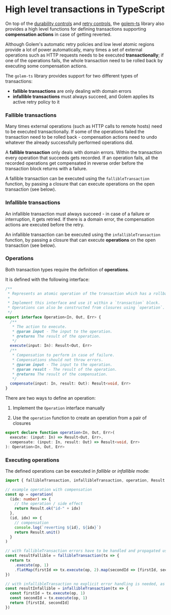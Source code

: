 # High level transactions in TypeScript

On top of the [durability controls](/ts-language-guide/durability) and [retry controls](/ts-language-guide/retries), the [golem-ts](https://github.com/golemcloud/golem-ts) library also provides a high level functions for defining transactions supporting **compensation actions** in case of getting reverted.

Although Golem's automatic retry policies and low level atomic regions provide a lot of power automatically, many times a set of external operations such as HTTP requests needs to be executed **transactionally**; if one of the operations fails, the whole transaction need to be rolled back by executing some compensation actions.

The `golem-ts` library provides support for two different types of transactions:

- **fallible transactions** are only dealing with domain errors
- **infallible transactions** must always succeed, and Golem applies its active retry policy to it

### Fallible transactions

Many times external operations (such as HTTP calls to remote hosts) need to be executed transactionally. If some of the operations failed the transaction need to be rolled back - compensation actions need to undo whatever the already successfully performed operations did.

A **fallible transaction** only deals with domain errors. Within the transaction every operation that succeeds gets recorded. If an operation fails, all the recorded operations get compensated in reverse order before the transaction block returns with a failure.

A fallible transaction can be executed using the `fallibleTransaction` function, by passing a closure that can execute operations on the open transaction (see below).

### Infallible transactions

An infallible transaction must always succeed - in case of a failure or interruption, it gets retried. If there is a domain error, the compensation actions are executed before the retry.

An infallible transaction can be executed using the `infallibleTransaction` function, by passing a closure that can execute **operations** on the open transaction (see below).

### Operations

Both transaction types require the definition of **operations**.

It is defined with the following interface:

```typescript
/**
 * Represents an atomic operation of the transaction which has a rollback action.
 *
 * Implement this interface and use it within a `transaction` block.
 * Operations can also be constructed from closures using `operation`.
 */
export interface Operation<In, Out, Err> {
  /**
   * The action to execute.
   * @param input - The input to the operation.
   * @returns The result of the operation.
   */
  execute(input: In): Result<Out, Err>
  /**
   * Compensation to perform in case of failure.
   * Compensations should not throw errors.
   * @param input - The input to the operation.
   * @param result - The result of the operation.
   * @returns The result of the compensation.
   */
  compensate(input: In, result: Out): Result<void, Err>
}
```

There are two ways to define an operation:

1. Implement the `Operation` interface manually

2. Use the `operation` function to create an operation from a pair of closures

```typescript
export declare function operation<In, Out, Err>(
  execute: (input: In) => Result<Out, Err>,
  compensate: (input: In, result: Out) => Result<void, Err>
): Operation<In, Out, Err>
```

### Executing operations

The defined operations can be executed in _fallible_ or _infallible_ mode:

```typescript
import { fallibleTransaction, infallibleTransaction, operation, Result } from "@golemcloud/golem-ts"

// example operation with compensation
const op = operation(
  (idx: number) => {
    // the operation / side effect
    return Result.ok("id-" + idx)
  },
  (id, idx) => {
    // compensation
    console.log(`reverting ${id}, ${idx}`)
    return Result.unit()
  }
)

// with fallibleTransaction errors have to be handled and propagated using the Result type
const resultFallible = fallibleTransaction(tx => {
  return tx
    .execute(op, 1)
    .flatMap(firstId => tx.execute(op, 2).map(secondId => [firstId, secondId]))
})

// with infallibleTransaction no explicit error handling is needed, as it is handled by Golem retries
const resultInfallible = infallibleTransaction(tx => {
  const firstId = tx.execute(op, 1)
  const secondId = tx.execute(op, 1)
  return [firstId, secondId]
})
```
